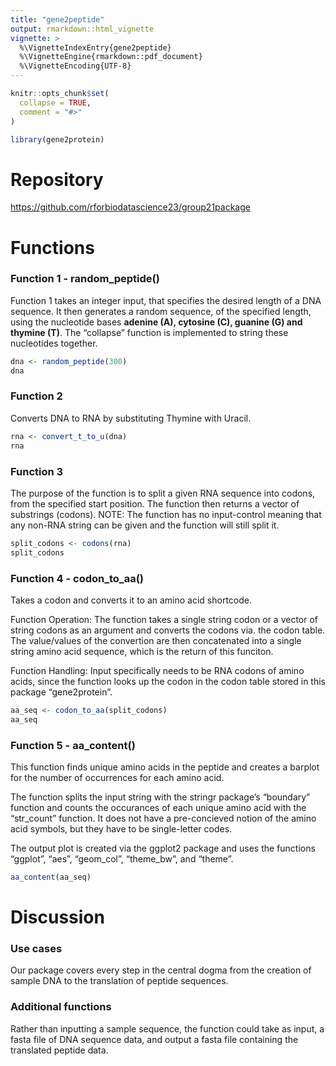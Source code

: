 ```yaml
---
title: "gene2peptide"
output: rmarkdown::html_vignette
vignette: >
  %\VignetteIndexEntry{gene2peptide}
  %\VignetteEngine{rmarkdown::pdf_document}
  %\VignetteEncoding{UTF-8}
---
```


```r
knitr::opts_chunk$set(
  collapse = TRUE,
  comment = "#>"
)
```

```r
library(gene2protein)
```

# Repository

<https://github.com/rforbiodatascience23/group21package>

# Functions

### Function 1 - random_peptide()

Function 1 takes an integer input, that specifies the desired length of a DNA sequence. It then generates a random sequence, of the specified length, using the nucleotide bases **adenine (A), cytosine (C), guanine (G) and thymine (T)**. The "collapse" function is implemented to string these nucleotides together.

```r
dna <- random_peptide(300)
dna
```

### Function 2

Converts DNA to RNA by substituting Thymine with Uracil.

```r
rna <- convert_t_to_u(dna)
rna
```

### Function 3

The purpose of the function is to split a given RNA sequence into codons, from the specified start position. The function then returns a vector of substrings (codons). NOTE: The function has no input-control meaning that any non-RNA string can be given and the function will still split it.

```r
split_codons <- codons(rna)
split_codons
```

### Function 4 - codon_to_aa()

Takes a codon and converts it to an amino acid shortcode.

Function Operation: The function takes a single string codon or a vector of string codons as an argument and converts the codons via. the codon table. The value/values of the convertion are then concatenated into a single string amino acid sequence, which is the return of this funciton.

Function Handling: Input specifically needs to be RNA codons of amino acids, since the function looks up the codon in the codon table stored in this package "gene2protein".

```r
aa_seq <- codon_to_aa(split_codons)
aa_seq
```

### Function 5 - aa_content()

This function finds unique amino acids in the peptide and creates a barplot for the number of occurrences for each amino acid.

The function splits the input string with the stringr package's "boundary" function and counts the occurances of each unique amino acid with the "str_count" function. It does not have a pre-concieved notion of the amino acid symbols, but they have to be single-letter codes.

The output plot is created via the ggplot2 package and uses the functions "ggplot", "aes", "geom_col", "theme_bw", and "theme".

```r
aa_content(aa_seq)
```

# Discussion

### Use cases

Our package covers every step in the central dogma from the creation of sample DNA to the translation of peptide sequences.

### Additional functions

Rather than inputting a sample sequence, the function could take as input, a fasta file of DNA sequence data, and output a fasta file containing the translated peptide data.
